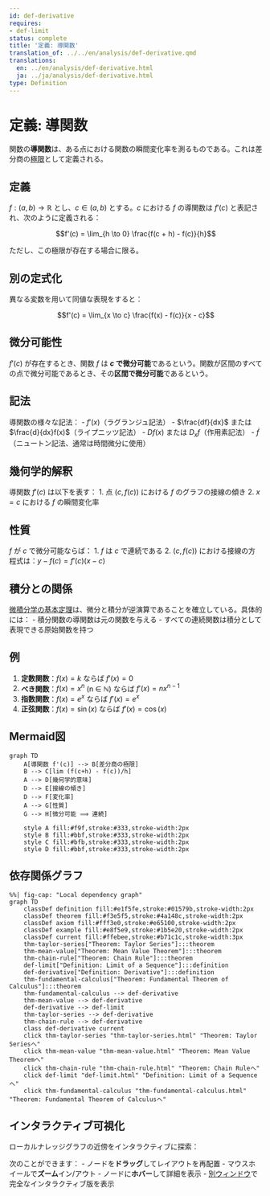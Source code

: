 ```yaml
---
id: def-derivative
requires:
- def-limit
status: complete
title: '定義: 導関数'
translation_of: ../../en/analysis/def-derivative.qmd
translations:
  en: ../en/analysis/def-derivative.html
  ja: ../ja/analysis/def-derivative.html
type: Definition
---
```


# 定義: 導関数 {#def-derivative}

関数の**導関数**は、ある点における関数の瞬間変化率を測るものである。これは差分商の[極限](def-limit.qmd)として定義される。

## 定義

$f: (a, b) \to \mathbb{R}$ とし、$c \in (a, b)$ とする。$c$ における $f$ の導関数は $f'(c)$ と表記され、次のように定義される：

$$f'(c) = \lim_{h \to 0} \frac{f(c + h) - f(c)}{h}$$

ただし、この極限が存在する場合に限る。

## 別の定式化

異なる変数を用いて同値な表現をすると：

$$f'(c) = \lim_{x \to c} \frac{f(x) - f(c)}{x - c}$$

## 微分可能性

$f'(c)$ が存在するとき、関数 $f$ は **$c$ で微分可能**であるという。関数が区間のすべての点で微分可能であるとき、その**区間で微分可能**であるという。

## 記法

導関数の様々な記法：
- $f'(x)$（ラグランジュ記法）
- $\frac{df}{dx}$ または $\frac{d}{dx}f(x)$（ライプニッツ記法）
- $Df(x)$ または $D_x f$（作用素記法）
- $\dot{f}$（ニュートン記法、通常は時間微分に使用）

## 幾何学的解釈

導関数 $f'(c)$ は以下を表す：
1. 点 $(c, f(c))$ における $f$ のグラフの接線の傾き
2. $x = c$ における $f$ の瞬間変化率

## 性質

$f$ が $c$ で微分可能ならば：
1. $f$ は $c$ で連続である
2. $(c, f(c))$ における接線の方程式は：$y - f(c) = f'(c)(x - c)$

## 積分との関係

[微積分学の基本定理](thm-fundamental-calculus.qmd)は、微分と積分が逆演算であることを確立している。具体的には：
- 積分関数の導関数は元の関数を与える
- すべての連続関数は積分として表現できる原始関数を持つ

## 例

1. **定数関数**：$f(x) = k$ ならば $f'(x) = 0$
2. **べき関数**：$f(x) = x^n$ (n ∈ ℕ) ならば $f'(x) = nx^{n-1}$
3. **指数関数**：$f(x) = e^x$ ならば $f'(x) = e^x$
4. **正弦関数**：$f(x) = \sin(x)$ ならば $f'(x) = \cos(x)$

## Mermaid図

```mermaid
graph TD
    A[導関数 f'(c)] --> B[差分商の極限]
    B --> C[lim (f(c+h) - f(c))/h]
    A --> D[幾何学的意味]
    D --> E[接線の傾き]
    D --> F[変化率]
    A --> G[性質]
    G --> H[微分可能 ⟹ 連続]

    style A fill:#f9f,stroke:#333,stroke-width:2px
    style B fill:#bbf,stroke:#333,stroke-width:2px
    style C fill:#bfb,stroke:#333,stroke-width:2px
    style D fill:#bbf,stroke:#333,stroke-width:2px
```

## 依存関係グラフ

```mermaid
%%| fig-cap: "Local dependency graph"
graph TD
    classDef definition fill:#e1f5fe,stroke:#01579b,stroke-width:2px
    classDef theorem fill:#f3e5f5,stroke:#4a148c,stroke-width:2px
    classDef axiom fill:#fff3e0,stroke:#e65100,stroke-width:2px
    classDef example fill:#e8f5e9,stroke:#1b5e20,stroke-width:2px
    classDef current fill:#ffebee,stroke:#b71c1c,stroke-width:3px
    thm-taylor-series["Theorem: Taylor Series"]:::theorem
    thm-mean-value["Theorem: Mean Value Theorem"]:::theorem
    thm-chain-rule["Theorem: Chain Rule"]:::theorem
    def-limit["Definition: Limit of a Sequence"]:::definition
    def-derivative["Definition: Derivative"]:::definition
    thm-fundamental-calculus["Theorem: Fundamental Theorem of Calculus"]:::theorem
    thm-fundamental-calculus --> def-derivative
    thm-mean-value --> def-derivative
    def-derivative --> def-limit
    thm-taylor-series --> def-derivative
    thm-chain-rule --> def-derivative
    class def-derivative current
    click thm-taylor-series "thm-taylor-series.html" "Theorem: Taylor Seriesへ"
    click thm-mean-value "thm-mean-value.html" "Theorem: Mean Value Theoremへ"
    click thm-chain-rule "thm-chain-rule.html" "Theorem: Chain Ruleへ"
    click def-limit "def-limit.html" "Definition: Limit of a Sequenceへ"
    click thm-fundamental-calculus "thm-fundamental-calculus.html" "Theorem: Fundamental Theorem of Calculusへ"
```

## インタラクティブ可視化

ローカルナレッジグラフの近傍をインタラクティブに探索：

::: {.graph-viz data-id="def-derivative" data-width="700" data-height="500"}
:::

次のことができます：
- ノードを**ドラッグ**してレイアウトを再配置
- マウスホイールで**ズーム**イン/アウト
- ノードに**ホバー**して詳細を表示
- [別ウィンドウ](../../output/interactive/def-derivative.html){target="_blank"}で完全なインタラクティブ版を表示
